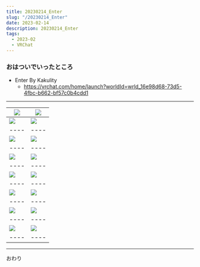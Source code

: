 ```yaml
---
title: 20230214_Enter
slug: "/20230214_Enter"
date: 2023-02-14
description: 20230214_Enter
tags:
  - 2023-02
  - VRChat
---
```


### おはついでいったところ

+ Enter By Kakulity 
  + https://vrchat.com/home/launch?worldId=wrld_16e98d68-73d5-4fbc-b662-bf57c0b4cdd1
------------------------------

|[![](https://assets.potapoyo.com/photo/202302/20230214_Enter/thumb_VRChat_2023-02-14_09-12-18.758_3840x2160.webp)](https://assets.potapoyo.com/photo/202302/20230214_Enter/VRChat_2023-02-14_09-12-18.758_3840x2160.png)|[![](https://assets.potapoyo.com/photo/202302/20230214_Enter/thumb_VRChat_2023-02-14_09-12-56.414_3840x2160.webp)](https://assets.potapoyo.com/photo/202302/20230214_Enter/VRChat_2023-02-14_09-12-56.414_3840x2160.png)|
|----|----|
|[![](https://assets.potapoyo.com/photo/202302/20230214_Enter/thumb_VRChat_2023-02-14_09-13-05.709_3840x2160.webp)](https://assets.potapoyo.com/photo/202302/20230214_Enter/VRChat_2023-02-14_09-13-05.709_3840x2160.png)|[![](https://assets.potapoyo.com/photo/202302/20230214_Enter/thumb_VRChat_2023-02-14_09-14-48.531_3840x2160.webp)](https://assets.potapoyo.com/photo/202302/20230214_Enter/VRChat_2023-02-14_09-14-48.531_3840x2160.png)|
|----|----|
|[![](https://assets.potapoyo.com/photo/202302/20230214_Enter/thumb_VRChat_2023-02-14_09-14-53.011_3840x2160.webp)](https://assets.potapoyo.com/photo/202302/20230214_Enter/VRChat_2023-02-14_09-14-53.011_3840x2160.png)|[![](https://assets.potapoyo.com/photo/202302/20230214_Enter/thumb_VRChat_2023-02-14_09-15-05.782_3840x2160.webp)](https://assets.potapoyo.com/photo/202302/20230214_Enter/VRChat_2023-02-14_09-15-05.782_3840x2160.png)|
|----|----|
|[![](https://assets.potapoyo.com/photo/202302/20230214_Enter/thumb_VRChat_2023-02-14_09-15-54.327_3840x2160.webp)](https://assets.potapoyo.com/photo/202302/20230214_Enter/VRChat_2023-02-14_09-15-54.327_3840x2160.png)|[![](https://assets.potapoyo.com/photo/202302/20230214_Enter/thumb_VRChat_2023-02-14_09-17-22.030_3840x2160.webp)](https://assets.potapoyo.com/photo/202302/20230214_Enter/VRChat_2023-02-14_09-17-22.030_3840x2160.png)|
|----|----|
|[![](https://assets.potapoyo.com/photo/202302/20230214_Enter/thumb_VRChat_2023-02-14_09-17-31.917_3840x2160.webp)](https://assets.potapoyo.com/photo/202302/20230214_Enter/VRChat_2023-02-14_09-17-31.917_3840x2160.png)|[![](https://assets.potapoyo.com/photo/202302/20230214_Enter/thumb_VRChat_2023-02-14_09-18-40.615_3840x2160.webp)](https://assets.potapoyo.com/photo/202302/20230214_Enter/VRChat_2023-02-14_09-18-40.615_3840x2160.png)|
|----|----|
|[![](https://assets.potapoyo.com/photo/202302/20230214_Enter/thumb_VRChat_2023-02-14_09-18-57.967_3840x2160.webp)](https://assets.potapoyo.com/photo/202302/20230214_Enter/VRChat_2023-02-14_09-18-57.967_3840x2160.png)|[![](https://assets.potapoyo.com/photo/202302/20230214_Enter/thumb_VRChat_2023-02-14_09-21-30.676_2160x3840.webp)](https://assets.potapoyo.com/photo/202302/20230214_Enter/VRChat_2023-02-14_09-21-30.676_2160x3840.png)|
|----|----|
|[![](https://assets.potapoyo.com/photo/202302/20230214_Enter/thumb_VRChat_2023-02-14_09-21-41.702_2160x3840.webp)](https://assets.potapoyo.com/photo/202302/20230214_Enter/VRChat_2023-02-14_09-21-41.702_2160x3840.png)|[![](https://assets.potapoyo.com/photo/202302/20230214_Enter/thumb_VRChat_2023-02-14_09-22-19.350_2160x3840.webp)](https://assets.potapoyo.com/photo/202302/20230214_Enter/VRChat_2023-02-14_09-22-19.350_2160x3840.png)|
|----|----|
|[![](https://assets.potapoyo.com/photo/202302/20230214_Enter/thumb_VRChat_2023-02-14_09-22-30.603_2160x3840.webp)](https://assets.potapoyo.com/photo/202302/20230214_Enter/VRChat_2023-02-14_09-22-30.603_2160x3840.png)|[![](https://assets.potapoyo.com/photo/202302/20230214_Enter/thumb_VRChat_2023-02-14_09-22-47.850_2160x3840.webp)](https://assets.potapoyo.com/photo/202302/20230214_Enter/VRChat_2023-02-14_09-22-47.850_2160x3840.png)|
|----|----|

------------------------------

おわり
